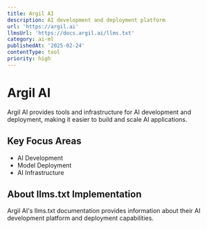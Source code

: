```yaml
---
title: Argil AI
description: AI development and deployment platform
url: 'https://argil.ai'
llmsUrl: 'https://docs.argil.ai/llms.txt'
category: ai-ml
publishedAt: '2025-02-24'
contentType: tool
priority: high
---
```


# Argil AI

Argil AI provides tools and infrastructure for AI development and deployment, making it easier to build and scale AI applications.

## Key Focus Areas

- AI Development
- Model Deployment
- AI Infrastructure

## About llms.txt Implementation

Argil AI's llms.txt documentation provides information about their AI development platform and deployment capabilities.
